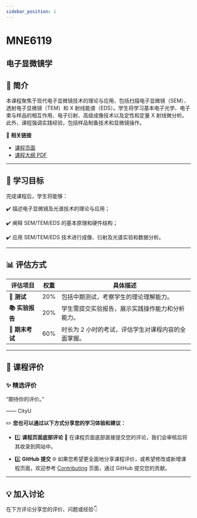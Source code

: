 ```yaml
---
sidebar_position: 1
---
```


# MNE6119
## 电子显微镜学

## **📘 简介**
本课程聚焦于现代电子显微镜技术的理论与应用，包括扫描电子显微镜（SEM）、透射电子显微镜（TEM）和 X 射线能谱（EDS）。学生将学习基本电子光学、电子束与样品的相互作用、电子衍射、高级成像技术以及定性和定量 X 射线微分析。此外，课程强调实践经验，包括样品制备技术和显微镜操作。

🔗 **相关链接**
- [课程页面](https://www.cityu.edu.hk/catalogue/pg/202526/course/MNE6119.htm)
- [课程大纲 PDF](https://www.cityu.edu.hk/catalogue/pg/202526/course/MNE6119.pdf)

---

## **🎯 学习目标**

完成课程后，学生将能够：

✔️ 描述电子显微镜及光谱技术的理论与应用；

✔️ 阐释 SEM/TEM/EDS 的基本原理和硬件结构；

✔️ 应用 SEM/TEM/EDS 技术进行成像、衍射及光谱实验和数据分析。

---

## **📊 评估方式**

| **评估项目**          | **权重** | **具体描述**                                                                                     |
|----------------------|---------|---------------------------------------------------------------------------------------------------|
| **📖 测试**            | 20%     | 包括中期测试，考察学生的理论理解能力。                                                           |
| **📚 实验报告**        | 20%     | 学生需提交实验报告，展示实践操作能力和分析能力。                                                 |
| **📖 期末考试**        | 60%     | 时长为 2 小时的考试，评估学生对课程内容的全面掌握。                                              |

---

## **💬 课程评价**

### ✨ **精选评价**
<div className={commentStyles.commentBox}>
    <p className={commentStyles.commentText}>
        “期待你的评价。”
    </p>
    <p className={commentStyles.commentAuthor}>—— CityU</p>
</div>

✏️ **您也可以通过以下方式分享您的学习体验和建议：**

- 1️⃣ **课程页面底部评论**
💬 在课程页面底部直接提交您的评论，我们会审核后将其收录到网站中。

- 2️⃣ **GitHub 提交**
🌐 如果您希望更全面地分享课程评价，或希望修改或新增课程页面，欢迎参考 [Contributing](/contributing) 页面，通过 GitHub 提交您的贡献。

---

## **💡 加入讨论**

在下方评论分享您的评价、问题或经验👇
<Utterances />